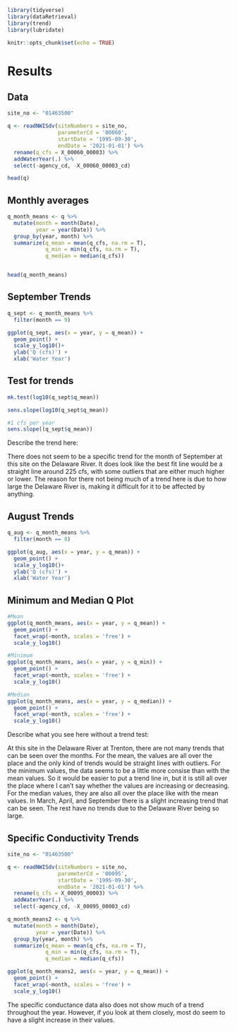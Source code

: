 

```r
library(tidyverse)
library(dataRetrieval)
library(trend)
library(lubridate)

knitr::opts_chunk$set(echo = TRUE)
```

# Results

## Data

```r
site_no <- "01463500" 

q <- readNWISdv(siteNumbers = site_no, 
                parameterCd = '00060', 
                startDate = '1995-09-30', 
                endDate = '2021-01-01') %>% 
  rename(q_cfs = X_00060_00003) %>% 
  addWaterYear(.) %>%
  select(-agency_cd, -X_00060_00003_cd)

head(q)
```

## Monthly averages

```r
q_month_means <- q %>%
  mutate(month = month(Date),
         year = year(Date)) %>%
  group_by(year, month) %>%
  summarize(q_mean = mean(q_cfs, na.rm = T),
            q_min = min(q_cfs, na.rm = T),
            q_median = median(q_cfs))


head(q_month_means)

```

## September Trends 

```r

q_sept <- q_month_means %>%
  filter(month == 9)

ggplot(q_sept, aes(x = year, y = q_mean)) +
  geom_point() +
  scale_y_log10()+
  ylab('Q (cfs)') +
  xlab('Water Year')


```


## Test for trends

```r

mk.test(log10(q_sept$q_mean))

sens.slope(log10(q_sept$q_mean))

#1 cfs per year
sens.slope((q_sept$q_mean))

```


Describe the trend here:

There does not seem to be a specific trend for the month of September at this site on the Delaware River. It does look like the best fit line would be a straight line around 225 cfs, with some outliers that are either much higher or lower. The reason for there not being much of a trend here is due to how large the Delaware River is, making it difficult for it to be affected by anything.  

## August Trends

```r

q_aug <- q_month_means %>%
  filter(month == 8)

ggplot(q_aug, aes(x = year, y = q_mean)) +
  geom_point() +
  scale_y_log10()+
  ylab('Q (cfs)') +
  xlab('Water Year')

```


## Minimum and Median Q Plot

```r
#Mean
ggplot(q_month_means, aes(x = year, y = q_mean)) +
  geom_point() +
  facet_wrap(~month, scales = 'free') +
  scale_y_log10()

```

```r
#Minimum
ggplot(q_month_means, aes(x = year, y = q_min)) +
  geom_point() +
  facet_wrap(~month, scales = 'free') +
  scale_y_log10()

```

```r
#Median
ggplot(q_month_means, aes(x = year, y = q_median)) +
  geom_point() +
  facet_wrap(~month, scales = 'free') +
  scale_y_log10()

```


Describe what you see here without a trend test:

At this site in the Delaware River at Trenton, there are not many trends that can be seen over the months. For the mean, the values are all over the place and the only kind of trends would be straight lines with outliers. For the minimum values, the data seems to be a little more consise than with the mean values. So it would be easier to put a trend line in, but it is still all over the place where I can't say whether the values are increasing or decreasing. For the median values, they are also all over  the place like with the mean values. In March, April, and September there is a slight increasing trend that can be seen. The rest have no trends due to the Delaware River being so large.  

## Specific Conductivity Trends

```r

site_no <- "01463500" 

q <- readNWISdv(siteNumbers = site_no, 
                parameterCd = '00095', 
                startDate = '1995-09-30', 
                endDate = '2021-01-01') %>% 
  rename(q_cfs = X_00095_00003) %>% 
  addWaterYear(.) %>%
  select(-agency_cd, -X_00095_00003_cd)

```

```r
q_month_means2 <- q %>%
  mutate(month = month(Date),
         year = year(Date)) %>%
  group_by(year, month) %>%
  summarize(q_mean = mean(q_cfs, na.rm = T),
            q_min = min(q_cfs, na.rm = T),
            q_median = median(q_cfs))
```


```r
ggplot(q_month_means2, aes(x = year, y = q_mean)) +
  geom_point() +
  facet_wrap(~month, scales = 'free') +
  scale_y_log10()
```

The specific conductance data also does not show much of a trend throughout the year. However, if you look at them closely, most do seem to have a slight increase in their values. 
